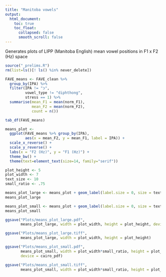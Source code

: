 ```yaml
---
title: "Manitoba vowels"
output: 
  html_document:
    toc: true
    toc_float:
      collapsed: false
      smooth_scroll: false
---
```


Generates plots of LIPP (Manitoba English) mean vowel positions in F1 x F2 (Hz) space

```r
source("_prelims.R")
rm(list=ls()[! ls() %in% never_delete])
```

```r
FAVE_means <- FAVE_clean %>% 
  group_by(IPA) %>% 
  filter(IPA != "ɔ",
         vowel_type != "diphthong",
         stress == 1) %>% 
  summarise(mean_F1 = mean(norm_F1),
            mean_F2 = mean(norm_F2),
            count = n())
```

```r
tab_df(FAVE_means)
```

```r
means_plot <- 
  ggplot(FAVE_means %>% group_by(IPA),
         aes(x = mean_F2, y = mean_F1, label = IPA)) +
  scale_x_reverse() +
  scale_y_reverse() +
  labs(x = "F2 (Hz)", y = "F1 (Hz)") +
  theme_bw() +
  theme(text=element_text(size=14, family="serif"))

plot_height <- 5
plot_width <- 7
text_size <- 10
small_ratio <- .75

means_plot_large <- means_plot + geom_label(label.size = 0, size = text_size)
means_plot_large

means_plot_small <- means_plot + geom_label(label.size = 0, size = text_size*small_ratio)
means_plot_small

ggsave("Plots/means_plot_large.pdf", 
       means_plot_large, width = plot_width, height = plot_height, device = cairo_pdf)

ggsave("Plots/means_plot_large.tiff", 
       means_plot_large, width = plot_width, height = plot_height)

ggsave("Plots/means_plot_small.pdf", 
       means_plot_small, width = plot_width*small_ratio, height = plot_height*small_ratio, 
       device = cairo_pdf)

ggsave("Plots/means_plot_small.tiff", 
       means_plot_small, width = plot_width*small_ratio, height = plot_height*small_ratio)

```



